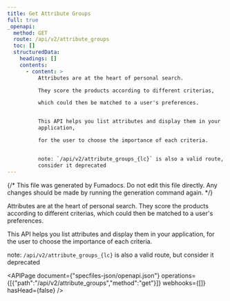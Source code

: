 ```yaml
---
title: Get Attribute Groups
full: true
_openapi:
  method: GET
  route: /api/v2/attribute_groups
  toc: []
  structuredData:
    headings: []
    contents:
      - content: >
          Attributes are at the heart of personal search.

          They score the products according to different criterias,

          which could then be matched to a user's preferences.


          This API helps you list attributes and display them in your
          application,

          for the user to choose the importance of each criteria.


          note: `/api/v2/attribute_groups_{lc}` is also a valid route, but
          consider it deprecated
---
```


{/* This file was generated by Fumadocs. Do not edit this file directly. Any changes should be made by running the generation command again. */}

Attributes are at the heart of personal search.
They score the products according to different criterias,
which could then be matched to a user's preferences.

This API helps you list attributes and display them in your application,
for the user to choose the importance of each criteria.

note: `/api/v2/attribute_groups_{lc}` is also a valid route, but consider it deprecated


<APIPage document={"specfiles-json/openapi.json"} operations={[{"path":"/api/v2/attribute_groups","method":"get"}]} webhooks={[]} hasHead={false} />
